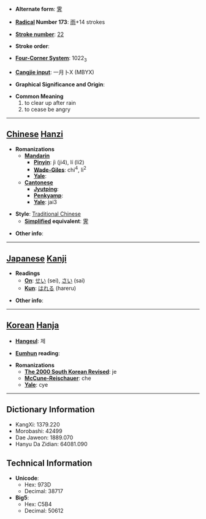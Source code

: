 * '''Alternate form''': [[霁]]

* '''[[Wiktionary:Chinese radical index| Radical]] Number 173''': [[Wiktionary:Chinese radical index 雨|雨]]+14 strokes

* '''[[Wiktionary:Chinese total strokes index|Stroke number]]''': [[Wiktionary:Chinese total strokes index 22|22]]

* '''Stroke order''': 

* '''[[Wiktionary:Chinese four corner index|Four-Corner System]]''': 1022<sub>3</sub>

* '''[[Wiktionary:Chinese Cangjie index|Cangjie input]]''': 一月卜X (MBYX)

* '''Graphical Significance and Origin''': 

* '''Common Meaning'''
*#to clear up after rain
*# to cease be angry


----

== [[Chinese]] [[Hanzi]] ==

* '''Romanizations'''
** '''[[Mandarin]]'''
*** '''[[Pinyin]]''': jì (ji4), lí (li2)
*** '''[[Wade-Giles]]''': chi<sup>4</sup>, li<sup>2</sup>
*** '''[[Yale]]''': 
** '''[[Cantonese]]'''
*** '''[[Jyutping]]''':
*** '''[[Penkyamp]]''': 
*** '''[[Yale]]''': jai3

* '''Style''': [[Traditional Chinese]] 
** '''[[Simplified Chinese|Simplified]] equivalent''': [[霁]]

* '''Other info''': 

----

== [[Japanese]] [[Kanji]] ==

* '''Readings'''
** '''[[On]]''': [[せい]] (sei), [[さい]] (sai)
** '''[[Kun]]''': [[はれる]] (hareru)

* '''Other info''':  

----

== [[Korean]] [[Hanja]] ==

* '''[[Hangeul]]''': 제

* '''[[Eumhun]] reading''': 

* '''Romanizations'''
** '''[[The 2000 South Korean Revised Romanization|The 2000 South Korean Revised]]''': je
** '''[[McCune-Reischauer]]''': che
** '''[[Yale]]''': cye

----

== Dictionary Information ==

* KangXi: 1379.220
* Morobashi: 42499
* Dae Jaweon: 1889.070
* Hanyu Da Zidian: 64081.090

== Technical Information ==

* '''Unicode''':
** Hex: 973D
** Decimal: 38717
* '''Big5''':
** Hex: C5B4
** Decimal: 50612